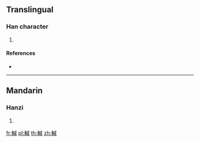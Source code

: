 {{character info/new}}
==Translingual==

===Han character===
{{Han char|rn=159|rad=車|as=09|sn=16|four=|canj=JJIHR}}

# {{defn|Han|sort=車09}}

====References====
* {{Han ref|kx=1246.110|dkj=38426|dj=1723.200|hdz=53543.140|uh=8F31|ud=36657}}

----

==Mandarin==

===Hanzi===
{{cmn-hanzi|pin=[[xián]] ([[xian2]])|wg=hsien<sup>2</sup>}}

# {{defn|lang=cmn|sort=車09}}

[[fr:輱]]
[[pl:輱]]
[[th:輱]]
[[zh:輱]]